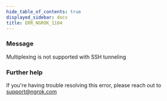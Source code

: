 ```yaml
---
hide_table_of_contents: true
displayed_sidebar: docs
title: ERR_NGROK_1104
---
```


### Message

Multiplexing is not supported with SSH tunneling

<ErrorDetails />

### Further help

If you're having trouble resolving this error, please reach out to [support@ngrok.com](mailto:support@ngrok.com?subject=Help%20with%20ERR_NGROK_1104)
